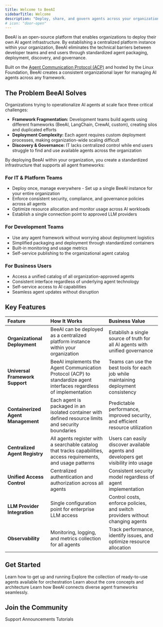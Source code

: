 ```yaml
---
title: Welcome to BeeAI
sidebarTitle: Welcome
description: "Deploy, share, and govern agents across your organization"
# icon: "door-open"
---
```


BeeAI is an open-source platform that enables organizations to deploy their own AI agent infrastructure. By establishing a centralized platform instance within your organization, BeeAI eliminates the technical barriers between developer teams and end users through standardized agent packaging, deployment, discovery, and governance.

Built on the [Agent Communication Protocol (ACP)](https://agentcommunicationprotocol.dev/) and hosted by the Linux Foundation, BeeAI creates a consistent organizational layer for managing AI agents across any framework.

## The Problem BeeAI Solves

Organizations trying to operationalize AI agents at scale face three critical challenges:
- **Framework Fragmentation:** Development teams build agents using different frameworks (BeeAI, LangChain, CrewAI, custom), creating silos and duplicated efforts
- **Deployment Complexity:** Each agent requires custom deployment processes, making organization-wide scaling difficult
- **Discovery & Governance:** IT lacks centralized control while end users struggle to find and use available agents across the organization

By deploying BeeAI within your organization, you create a standardized infrastructure that supports all agent frameworks:

### For IT & Platform Teams
- Deploy once, manage everywhere - Set up a single BeeAI instance for your entire organization
- Enforce consistent security, compliance, and governance policies across all agents
- Optimize resource allocation and monitor usage across AI workloads
- Establish a single connection point to approved LLM providers

### For Development Teams
- Use any agent framework without worrying about deployment logistics
- Simplified packaging and deployment through standardized containers
- Built-in monitoring and usage metrics
- Self-service publishing to the organizational agent catalog

### For Business Users
- Access a unified catalog of all organization-approved agents
- Consistent interface regardless of underlying agent technology
- Self-service access to AI capabilities
- Seamless agent updates without disruption

## Key Features

| Feature | How It Works | Business Value |
| :------ | :----------- | :------------- |
| **Organizational Deployment** | BeeAI can be deployed as a centralized platform instance within your organization | Establish a single source of truth for all AI agents with unified governance |
| **Universal Framework Support** | BeeAI implements the Agent Communication Protocol (ACP) to standardize agent interfaces regardless of implementation | Teams can use the best tools for each job while maintaining deployment consistency |
| **Containerized Agent Management** | Each agent is packaged in an isolated container with defined resource limits and security boundaries | Predictable performance, improved security, and efficient resource utilization |
| **Centralized Agent Registry** | All agents register with a searchable catalog that tracks capabilities, access requirements, and usage patterns | Users can easily discover available agents and developers get visibility into usage |
| **Unified Access Control** | Centralized authentication and authorization across all agents | Consistent security model regardless of agent implementation |
| **LLM Provider Integration** | Single configuration point for enterprise LLM access | Control costs, enforce policies, and switch providers without changing agents |
| **Observability** | Monitoring, logging, and metrics collection for all agents | Track performance, identify issues, and optimize resource allocation |

## Get Started

<CardGroup cols={2}>
  <Card title="Quickstart" icon="rocket" href="/introduction/quickstart">
    Learn how to get up and running
  </Card>
  <Card title="Agent Library" icon="robot" href="https://beeai.dev/agents">
    Explore the collection of ready-to-use agents available for orchestration
  </Card>
  <Card title="Architecture" icon="sitemap" href="/concepts/architecture">
    Learn about the core concepts and architecture
  </Card>
  <Card
    title="Agent Communication Protocol"
    icon="network-wired"
    href="https://agentcommunicationprotocol.dev"
  >
    Learn how BeeAI connects diverse agent frameworks seamlessly.
  </Card>
</CardGroup>

## Join the Community

<CardGroup cols={3}>
  <Card title="Discord" icon="discord" href="https://discord.gg/NradeA6ZNF">
    Support
  </Card>
  <Card
    title="Bluesky"
    icon="bluesky"
    href="https://bsky.app/profile/beeaiagents.bsky.social"
  >
    Announcements
  </Card>
  <Card title="Youtube" icon="youtube" href="https://youtube.com/@BeeAIAgents">
    Tutorials
  </Card>
</CardGroup>
